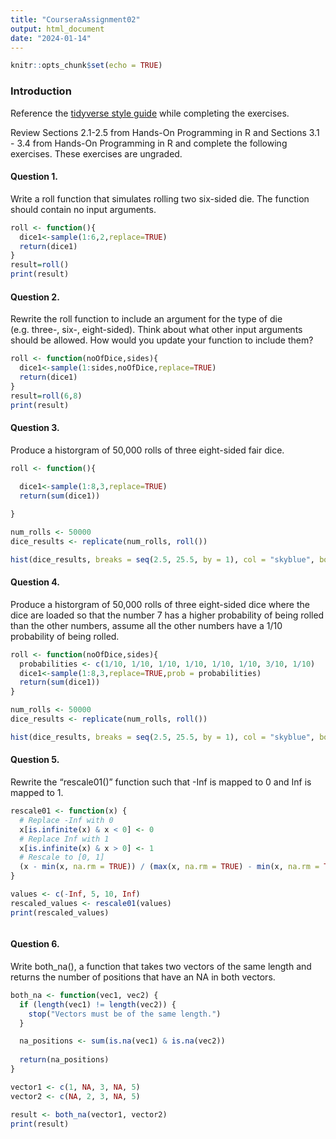 ---
title: "CourseraAssignment02"
output: html_document
date: "2024-01-14"
---

```{r setup, include=FALSE}
knitr::opts_chunk$set(echo = TRUE)
```


### Introduction

Reference the [tidyverse style guide](https://style.tidyverse.org/) while completing the exercises. 

Review Sections 2.1-2.5 from Hands-On Programming in R and Sections 3.1 - 3.4 from Hands-On Programming in R and complete the following exercises. These exercises are ungraded.


#### Question 1. 

Write a roll function that simulates rolling two six-sided die. The function should contain no input arguments.

```{r roll}
roll <- function(){
  dice1<-sample(1:6,2,replace=TRUE)
  return(dice1)
}
result=roll()
print(result)
```

#### Question 2.

Rewrite the roll function to include an argument for the type of die (e.g. three-, six-, eight-sided). Think about what other input arguments should be allowed. How would you update your function to include them? 

```{r roll}
roll <- function(noOfDice,sides){
  dice1<-sample(1:sides,noOfDice,replace=TRUE)
  return(dice1)
}
result=roll(6,8)
print(result)
```

#### Question 3. 

Produce a historgram of 50,000 rolls of three eight-sided fair dice. 

```{r roll}
roll <- function(){
  
  dice1<-sample(1:8,3,replace=TRUE)
  return(sum(dice1))

}

num_rolls <- 50000
dice_results <- replicate(num_rolls, roll())

hist(dice_results, breaks = seq(2.5, 25.5, by = 1), col = "skyblue", border = "black", xlab = "Sum of Dice", ylab = "Frequency", main = "Histogram of Three Eight-sided Dice Rolls")

```
#### Question 4. 

Produce a historgram of 50,000 rolls of three eight-sided dice where the dice are loaded so that the number 7 has a higher probability of being rolled than the other numbers, assume all the other numbers have a 1/10 probability of being rolled.

```{r roll}
roll <- function(noOfDice,sides){
  probabilities <- c(1/10, 1/10, 1/10, 1/10, 1/10, 1/10, 3/10, 1/10)
  dice1<-sample(1:8,3,replace=TRUE,prob = probabilities)
  return(sum(dice1))
}

num_rolls <- 50000
dice_results <- replicate(num_rolls, roll())

hist(dice_results, breaks = seq(2.5, 25.5, by = 1), col = "skyblue", border = "black", xlab = "Sum of Dice", ylab = "Frequency", main = "Histogram of Three Eight-sided Dice Rolls")


```

#### Question 5. 

Rewrite the "rescale01()" function such that -Inf is mapped to 0 and Inf is mapped to 1.

```{r rescale}
rescale01 <- function(x) {
  # Replace -Inf with 0
  x[is.infinite(x) & x < 0] <- 0
  # Replace Inf with 1
  x[is.infinite(x) & x > 0] <- 1
  # Rescale to [0, 1]
  (x - min(x, na.rm = TRUE)) / (max(x, na.rm = TRUE) - min(x, na.rm = TRUE))
}

values <- c(-Inf, 5, 10, Inf)
rescaled_values <- rescale01(values)
print(rescaled_values)



```


#### Question 6.

Write both_na(), a function that takes two vectors of the same length and returns the number of positions that have an NA in both vectors.

```{r na}

both_na <- function(vec1, vec2) {
  if (length(vec1) != length(vec2)) {
    stop("Vectors must be of the same length.")
  }

  na_positions <- sum(is.na(vec1) & is.na(vec2))
  
  return(na_positions)
}

vector1 <- c(1, NA, 3, NA, 5)
vector2 <- c(NA, 2, 3, NA, 5)

result <- both_na(vector1, vector2)
print(result)




```



